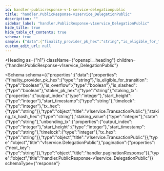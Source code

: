 ```yaml
---
id: handler-publicresponse-v-1-service-delegationpublic
title: "handler.PublicResponse-v1service_DelegationPublic"
description: ""
sidebar_label: "handler.PublicResponse-v1service_DelegationPublic"
hide_title: true
hide_table_of_contents: true
schema: true
sample: {"data":{"finality_provider_pk_hex":"string","is_eligible_for_transition":true,"is_overflow":true,"is_slashed":true,"staker_pk_hex":"string","staking_tx":{"output_index":0,"start_height":0,"start_timestamp":"string","timelock":0,"tx_hex":"string"},"staking_tx_hash_hex":"string","staking_value":0,"state":"string","unbonding_tx":{"output_index":0,"start_height":0,"start_timestamp":"string","timelock":0,"tx_hex":"string"}},"pagination":{"next_key":"string"}}
custom_edit_url: null
---
```



<Heading
  as={"h1"}
  className={"openapi__heading"}
  children={"handler.PublicResponse-v1service_DelegationPublic"}
>
</Heading>





<Schema
  schema={{"properties":{"data":{"properties":{"finality_provider_pk_hex":{"type":"string"},"is_eligible_for_transition":{"type":"boolean"},"is_overflow":{"type":"boolean"},"is_slashed":{"type":"boolean"},"staker_pk_hex":{"type":"string"},"staking_tx":{"properties":{"output_index":{"type":"integer"},"start_height":{"type":"integer"},"start_timestamp":{"type":"string"},"timelock":{"type":"integer"},"tx_hex":{"type":"string"}},"type":"object","title":"v1service.TransactionPublic"},"staking_tx_hash_hex":{"type":"string"},"staking_value":{"type":"integer"},"state":{"type":"string"},"unbonding_tx":{"properties":{"output_index":{"type":"integer"},"start_height":{"type":"integer"},"start_timestamp":{"type":"string"},"timelock":{"type":"integer"},"tx_hex":{"type":"string"}},"type":"object","title":"v1service.TransactionPublic"}},"type":"object","title":"v1service.DelegationPublic"},"pagination":{"properties":{"next_key":{"type":"string"}},"type":"object","title":"handler.paginationResponse"}},"type":"object","title":"handler.PublicResponse-v1service_DelegationPublic"}}
  schemaType={"response"}
>
  
</Schema>
            